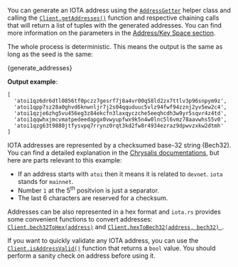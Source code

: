 
You can generate an IOTA address using the [`AddressGetter`](./../libraries/wasm/api_reference#addressgetter) helper
class and calling the [`Client.getAddresses()`](./../libraries/wasm/api_reference#getaddressesseed-addressgetter)
function and respective chaining calls that will return a list of tuples with the generated addresses. You can find
more information on the parameters in the [Address/Key Space section](./../../../explanations/address_key_space.md).

The whole process is deterministic. This means the output is the same as long as the seed is the same:

<CodeBlock className="language-javascript">
    {generate_addresses}
</CodeBlock>

**Output example**:

```string
[
  'atoi1qz6dr6dtl0856tf0pczz7gesrf7j8a4vr00q58ld2zx7ttlv3p96snpym9z',
  'atoi1qpp7sz28a0ghvd6knwnljr7j2s04qquduuc5vlz94fwf94zznj2yv5ew2c4',
  'atoi1qzje6zhg5vu456eg3z84ekcfn3laxqyczche5eeqhcdh3w9yr5sqvr4z4td',
  'atoi1qqwhxjmcvmatpedeedapgx0vwyupfwx9k5n4w0lnc5l6vmz78aavwhs55v0',
  'atoi1qzg63t9880jtfysvpq7rrynz0rqt3kd2fw8r4934ezraz9dpwvzxkw2dtmh'
]
```

IOTA addresses are represented by a checksumed base-32 string (Bech32). You can find a detailed explanation in the
[Chrysalis documentations](https://wiki.iota.org/chrysalis-docs/guides/developer/#iota-15-address-anatom), but here are
parts relevant to this example:

* If an address starts with `atoi` then it means it is related to `devnet`. `iota` stands for `mainnet`.
* Number `1` at the 5<sup>th</sup> positvion is just a separator.
* The last 6 characters are reserved for a checksum.

Addresses can be also represented in a hex format and `iota.rs` provides some convenient functions to convert addresses:
[`Client.bech32ToHex(address)`](./../libraries/wasm/api_reference#clientbech32tohexaddress--string) and
[`Client.hexToBech32(address, bech32) `](./../libraries/wasm/api_reference#clienthextobech32address-bech32--promiseany).

If you want to quickly validate any IOTA address, you can use the
[`Client.isAddressValid()`](./../libraries/wasm/api_reference#clientisaddressvalidaddress--boolean) function that
returns a `bool` value. You should perform a sanity check on address before using it.

